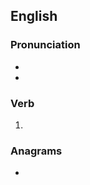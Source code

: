 ==English==

===Pronunciation===
* {{IPA|/ɹiˈmeɪd/|lang=en}}
* {{rhymes|eɪd|lang=en}}

===Verb===
{{head|en|verb form}}

# {{en-past of|remake}}

===Anagrams===
* {{anagrams|en|Meader|dreame|meader|readme|reamed}}